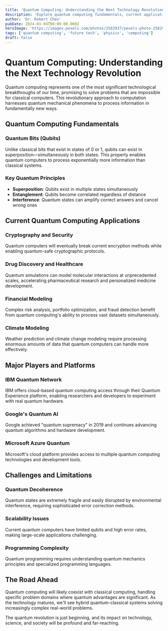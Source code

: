 ```yaml
---
title: 'Quantum Computing: Understanding the Next Technology Revolution'
description: 'Explore quantum computing fundamentals, current applications, and how this revolutionary technology will transform computing as we know it.'
author: 'Dr. Robert Chen'
pubDate: 2024-01-04T00:00:00.000Z
heroImage: 'https://images.pexels.com/photos/2582937/pexels-photo-2582937.jpeg?auto=compress&cs=tinysrgb&w=1260&h=750&dpr=1'
tags: ['quantum computing', 'future tech', 'physics', 'computing']
draft: false
---
```


# Quantum Computing: Understanding the Next Technology Revolution

Quantum computing represents one of the most significant technological breakthroughs of our time, promising to solve problems that are impossible for classical computers. This revolutionary approach to computation harnesses quantum mechanical phenomena to process information in fundamentally new ways.

## Quantum Computing Fundamentals

### Quantum Bits (Qubits)
Unlike classical bits that exist in states of 0 or 1, qubits can exist in superposition—simultaneously in both states. This property enables quantum computers to process exponentially more information than classical systems.

### Key Quantum Principles
- **Superposition**: Qubits exist in multiple states simultaneously
- **Entanglement**: Qubits become correlated regardless of distance
- **Interference**: Quantum states can amplify correct answers and cancel wrong ones

## Current Quantum Computing Applications

### Cryptography and Security
Quantum computers will eventually break current encryption methods while enabling quantum-safe cryptographic protocols.

### Drug Discovery and Healthcare
Quantum simulations can model molecular interactions at unprecedented scales, accelerating pharmaceutical research and personalized medicine development.

### Financial Modeling
Complex risk analysis, portfolio optimization, and fraud detection benefit from quantum computing's ability to process vast datasets simultaneously.

### Climate Modeling
Weather prediction and climate change modeling require processing enormous amounts of data that quantum computers can handle more effectively.

## Major Players and Platforms

### IBM Quantum Network
IBM offers cloud-based quantum computing access through their Quantum Experience platform, enabling researchers and developers to experiment with real quantum hardware.

### Google's Quantum AI
Google achieved "quantum supremacy" in 2019 and continues advancing quantum algorithms and hardware development.

### Microsoft Azure Quantum
Microsoft's cloud platform provides access to multiple quantum computing technologies and development tools.

## Challenges and Limitations

### Quantum Decoherence
Quantum states are extremely fragile and easily disrupted by environmental interference, requiring sophisticated error correction methods.

### Scalability Issues
Current quantum computers have limited qubits and high error rates, making large-scale applications challenging.

### Programming Complexity
Quantum programming requires understanding quantum mechanics principles and specialized programming languages.

## The Road Ahead

Quantum computing will likely coexist with classical computing, handling specific problem domains where quantum advantages are significant. As the technology matures, we'll see hybrid quantum-classical systems solving increasingly complex real-world problems.

The quantum revolution is just beginning, and its impact on technology, science, and society will be profound and far-reaching.